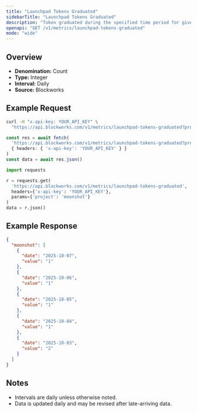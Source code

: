 ```yaml
---
title: "Launchpad Tokens Graduated"
sidebarTitle: "Launchpad Tokens Graduated"
description: "Token graduated during the specified time period for given launchpad."
openapi: "GET /v1/metrics/launchpad-tokens-graduated"
mode: "wide"
---
```


## Overview

- **Denomination:** Count
- **Type:** Integer
- **Interval:** Daily
- **Source:** Blockworks

## Example Request

<CodeGroup>

```bash cURL
curl -H "x-api-key: YOUR_API_KEY" \
  "https://api.blockworks.com/v1/metrics/launchpad-tokens-graduated?project=moonshot"
```

```typescript TypeScript
const res = await fetch(
  'https://api.blockworks.com/v1/metrics/launchpad-tokens-graduated?project=moonshot',
  { headers: { 'x-api-key': 'YOUR_API_KEY' } }
)
const data = await res.json()
```

```python Python
import requests

r = requests.get(
  'https://api.blockworks.com/v1/metrics/launchpad-tokens-graduated',
  headers={'x-api-key': 'YOUR_API_KEY'},
  params={'project': 'moonshot'}
)
data = r.json()
```

</CodeGroup>

## Example Response

```json
{
  "moonshot": [
    {
      "date": "2025-10-07",
      "value": "1"
    },
    {
      "date": "2025-10-06",
      "value": "1"
    },
    {
      "date": "2025-10-05",
      "value": "1"
    },
    {
      "date": "2025-10-04",
      "value": "1"
    },
    {
      "date": "2025-10-03",
      "value": "2"
    }
  ]
}
```

## Notes
- Intervals are daily unless otherwise noted.
- Data is updated daily and may be revised after late-arriving data.
